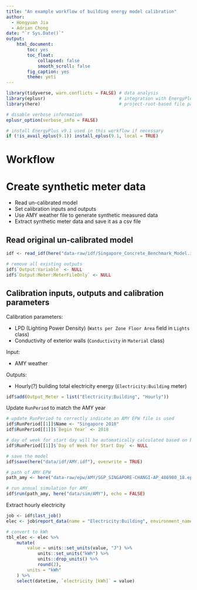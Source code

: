 ```yaml
---
title: "An example workflow of building energy model calibration"
author:
  - Hongyuan Jia
  - Adrian Chong
date: "`r Sys.Date()`"
output: 
    html_document:
        toc: yes
        toc_float:
            collapsed: false
            smooth_scroll: false
        fig_caption: yes
        theme: yeti
---
```


```r
library(tidyverse, warn.conflicts = FALSE) # data analysis
library(eplusr)                            # integration with EnergyPlus
library(here)                              # project-root-based file path

# disable verbose information
eplusr_option(verbose_info = FALSE)

# install EnergyPlus v9.1 used in this workflow if necessary
if (!is_avail_eplus(9.1)) install_eplus(9.1, local = TRUE)
```

# Workflow

<!-- Create a workflow diagram? -->

# Create synthetic meter data

* Read un-calibrated model
* Set calibration inputs and outputs
* Use AMY weather file to generate synthetic measured data
* Extract synthetic meter data and save it as a csv file

## Read original un-calibrated model

```r
idf <- read_idf(here("data-raw/idf/Singapore_Concrete_Benchmark_Model.idf"))

# remove all existing outputs
idf$`Output:Variable` <- NULL
idf$`Output:Meter:MeterFileOnly` <- NULL
```

## Calibration inputs, outputs and calibration parameters

Calibration parameters:

* LPD (Lighting Power Density) (`Watts per Zone Floor Area` field in `Lights` class)
* Conductivity of exterior walls (`Conductivity` in `Material` class) <!-- "MaterialProperties" in the paper figures -->

Input:

* AMY weather <!-- "Weather_AMY" in the paper figures -->

Outputs:

* Hourly(?) building total electricity energy (`Electricity:Building` meter) <!-- "Building_Electricity" in the paper figures -->

```r
idf$add(Output_Meter = list("Electricity:Building", "Hourly"))
```

Update `RunPeriod` to match the AMY year

```r
# update RunPeriod to correctly indicate an AMY EPW file is used
idf$RunPeriod[[1]]$Name <- "Singapore 2018"
idf$RunPeriod[[1]]$`Begin Year` <- 2018

# day of week for start day will be automatically calculated based on begin year
idf$RunPeriod[[1]]$`Day of Week for Start Day` <- NULL

# save the model
idf$save(here("data/idf/AMY.idf"), overwrite = TRUE)
```

```r
# path of AMY EPW
path_amy <- here("data-raw/epw/AMY/SGP_SINGAPORE-CHANGI-AP_486980_18.epw")

# run annual simulation for AMY
idf$run(path_amy, here("data/sim/AMY"), echo = FALSE)
```

Extract hourly electricity

```r
job <- idf$last_job()
elec <- job$report_data(name = "Electricity:Building", environment_name = "Singapore 2018")

# convert to kWh
tbl_elec <- elec %>%
    mutate(
        value = units::set_units(value, "J") %>%
            units::set_units("kWh") %>%
            units::drop_units() %>%
            round(2),
        units = "kWh"
    ) %>%
    select(datetime, `electricity [kWh]` = value)
```
